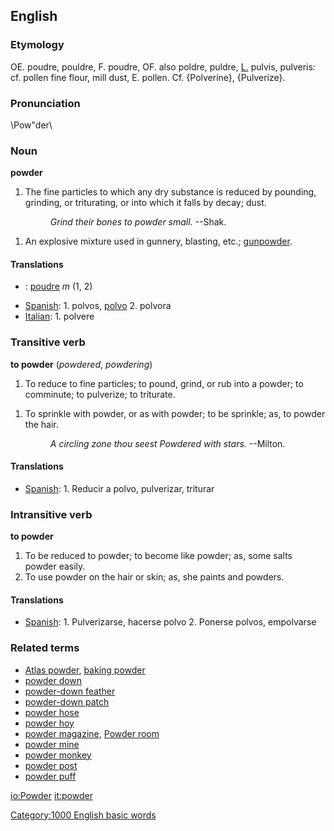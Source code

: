 ==English==
===Etymology===
OE. poudre, pouldre, F. poudre, OF. also poldre, puldre, [[L.]] pulvis, pulveris: cf. pollen fine flour, mill dust, E. pollen. Cf. {Polverine}, {Pulverize}.
===Pronunciation===
\Pow"der\
{{Wikipedia}}
===Noun===
'''powder'''

# The fine particles to which any dry substance is reduced by pounding, grinding, or triturating, or into which it falls by decay; dust.
#:''Grind their bones to powder small.''  --Shak.

# An explosive mixture used in gunnery, blasting, etc.; [[gunpowder]].

====Translations====
*{{fr}}: [[poudre]] ''m'' (1, 2)
*[[Spanish]]: 1. polvos, [[:es:polvo|polvo]] 2. polvora
*[[Italian]]: 1. polvere

===Transitive verb===
'''to powder''' (''powdered'', ''powdering'')

# To reduce to fine particles; to pound, grind, or rub into a powder; to comminute; to pulverize; to triturate.

# To sprinkle with powder, or as with powder; to be sprinkle; as, to powder the hair.
#:''A circling zone thou seest Powdered with stars.'' --Milton.

====Translations====
*[[Spanish]]: 1. Reducir a polvo, pulverizar, triturar  

===Intransitive verb===
'''to powder'''
# To be reduced to powder; to become like powder; as, some salts powder easily.
# To use powder on the hair or skin; as, she paints and powders.

====Translations====
*[[Spanish]]: 1. Pulverizarse, hacerse polvo 2. Ponerse polvos, empolvarse

===Related terms===
*[[Atlas powder]], [[baking powder]]
*[[powder down]]
*[[powder-down feather]]
*[[powder-down patch]]
*[[powder hose]]
*[[powder hoy]]
*[[powder magazine]], [[Powder room]]
*[[powder mine]]
*[[powder monkey]]
*[[powder post]]
*[[powder puff]]

[[Category:1000 English basic words]]

[[io:Powder]]
[[it:powder]]